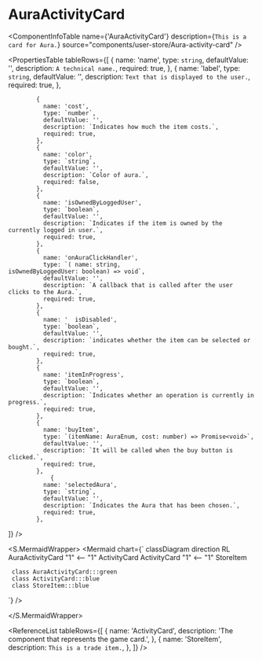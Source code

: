 

<Meta title="ApplicationModel/Components/UserStore/AuraActivityCard/docs" />

# AuraActivityCard

<ComponentInfoTable
  name={'AuraActivityCard'}
  description={`This is a card for Aura.`}
  source="components/user-store/Aura-activity-card"
/>

<PropertiesTable
  tableRows={[
              {
              name: 'name',
              type: `string`,
              defaultValue: '',
              description: `A technical name.`,
              required: true,
            },
            {
              name: 'label',
              type: `string`,
              defaultValue: '',
              description: `Text that is displayed to the user.`,
              required: true,
            },

            {
              name: 'cost',
              type: `number`,
              defaultValue: '',
              description: `Indicates how much the item costs.`,
              required: true,
            },
            {
              name: 'color',
              type: `string`,
              defaultValue: '',
              description: `Color of aura.`,
              required: false,
            },
            {
              name: 'isOwnedByLoggedUser',
              type: `boolean`,
              defaultValue: '',
              description: `Indicates if the item is owned by the currently logged in user.`,
              required: true,
            },
            {
              name: 'onAuraClickHandler',
              type: `( name: string,
    isOwnedByLoggedUser: boolean) => void`,
              defaultValue: '',
              description: `A callback that is called after the user clicks to the Aura.`,
              required: true,
            },
            {
              name: '  isDisabled',
              type: `boolean`,
              defaultValue: '',
              description: `indicates whether the item can be selected or bought.`,
              required: true,
            },
            {
              name: 'itemInProgress',
              type: `boolean`,
              defaultValue: '',
              description: `Indicates whether an operation is currently in progress.`,
              required: true,
            },
            {
              name: 'buyItem',
              type: `(itemName: AuraEnum, cost: number) => Promise<void>`,
              defaultValue: '',
              description: `It will be called when the buy button is clicked.`,
              required: true,
            },
                {
              name: 'selectedAura',
              type: `string`,
              defaultValue: '',
              description: `Indicates the Aura that has been chosen.`,
              required: true,
            },

]}
/>

<S.MermaidWrapper>
<Mermaid
  chart={`
     classDiagram
     direction RL
     AuraActivityCard "1" <-- "1" ActivityCard
     ActivityCard "1" <-- "1" StoreItem

     class AuraActivityCard:::green
     class ActivityCard:::blue
     class StoreItem:::blue

`}
/>

</S.MermaidWrapper>

<ReferenceList
  tableRows={[
    {
      name: 'ActivityCard',
      description: 'The component that represents the game card.',
    },
    {
      name: 'StoreItem',
      description: `This is a trade item.`,
    },
  ]}
/>
